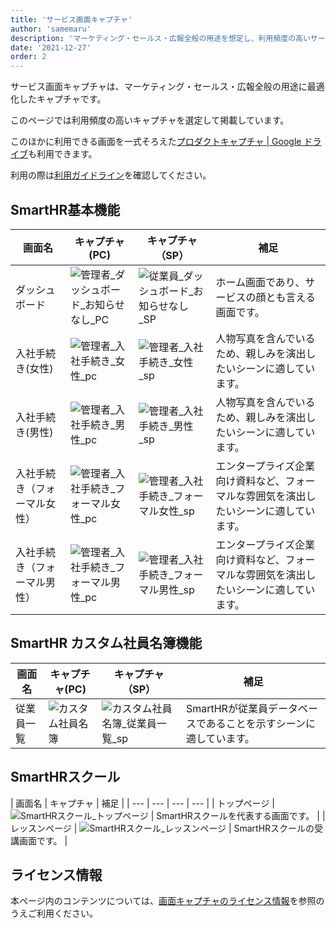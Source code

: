 ```yaml
---
title: 'サービス画面キャプチャ'
author: 'samemaru'
description: 'マーケティング・セールス・広報全般の用途を想定し、利用頻度の高いサービス画面のキャプチャを選定して掲載しています。'
date: '2021-12-27'
order: 2
---
```


サービス画面キャプチャは、マーケティング・セールス・広報全般の用途に最適化したキャプチャです。

このページでは利用頻度の高いキャプチャを選定して掲載しています。

このほかに利用できる画面を一式そろえた<a href="https://drive.google.com/drive/folders/1PT1gK4rrz8DufFkFc2r3Z_xpp03YxHwC" target="_blank">プロダクトキャプチャ | Google ドライブ</a>も利用できます。

利用の際は[利用ガイドライン](/communication/capture/)を確認してください。

## SmartHR基本機能

| 画面名 | キャプチャ(PC) | キャプチャ（SP） | 補足 |
| --- | --- | --- | --- |
| ダッシュボード | ![管理者_ダッシュボード_お知らせなし_PC](./images/service_capture/管理者_ダッシュボード_お知らせなし_PC.png) | ![従業員_ダッシュボード_お知らせなし_SP](./images/service_capture/従業員_ダッシュボード_お知らせなし_SP.png) | ホーム画面であり、サービスの顔とも言える画面です。 |
| 入社手続き(女性) | ![管理者_入社手続き_女性_pc](./images/service_capture/管理者_入社手続き_女性_pc.png) | ![管理者_入社手続き_女性_sp](./images/service_capture/管理者_入社手続き_女性_sp.png) | 人物写真を含んでいるため、親しみを演出したいシーンに適しています。 |
| 入社手続き(男性) | ![管理者_入社手続き_男性_pc](./images/service_capture/管理者_入社手続き_男性_pc.png) | ![管理者_入社手続き_男性_sp](./images/service_capture/管理者_入社手続き_男性_sp.png) | 人物写真を含んでいるため、親しみを演出したいシーンに適しています。 |
| 入社手続き（フォーマル女性） | ![管理者_入社手続き_フォーマル女性_pc](./images/service_capture/管理者_入社手続き_フォーマル女性_pc.png) | ![管理者_入社手続き_フォーマル女性_sp](./images/service_capture/管理者_入社手続き_フォーマル女性_sp.png) |  エンタープライズ企業向け資料など、フォーマルな雰囲気を演出したいシーンに適しています。 |
| 入社手続き（フォーマル男性） | ![管理者_入社手続き_フォーマル男性_pc](./images/service_capture/管理者_入社手続き_フォーマル男性_pc.png) | ![管理者_入社手続き_フォーマル男性_sp](./images/service_capture/管理者_入社手続き_フォーマル男性_sp.png) | エンタープライズ企業向け資料など、フォーマルな雰囲気を演出したいシーンに適しています。 |


## SmartHR カスタム社員名簿機能

| 画面名 | キャプチャ(PC) | キャプチャ（SP） | 補足 |
| --- | --- | --- | --- |
| 従業員一覧 | ![カスタム社員名簿](./images/service_capture/カスタム社員名簿_従業員詳細.png) | ![カスタム社員名簿_従業員一覧_sp](./images/service_capture/カスタム社員名簿_従業員一覧_sp.png) | SmartHRが従業員データベースであることを示すシーンに適しています。 |


## SmartHRスクール

| 画面名 | キャプチャ | 補足 |
| --- | --- | --- | --- |
| トップページ | ![SmartHRスクール_トップページ](./images/service_capture/SmartHRスクール_トップページ.png) | SmartHRスクールを代表する画面です。 |
| レッスンページ | ![SmartHRスクール_レッスンページ](./images/service_capture/SmartHRスクール_レッスンページ.png) | SmartHRスクールの受講画面です。 |


## ライセンス情報
本ページ内のコンテンツについては、[画面キャプチャのライセンス情報](/communication/capture/#h2-3)を参照のうえご利用ください。
